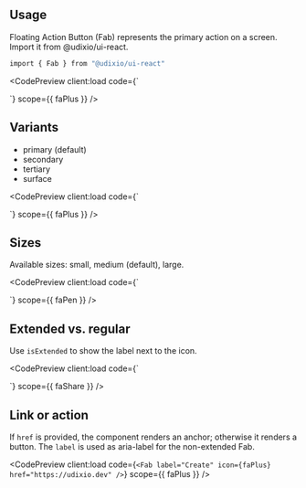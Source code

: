 ---
---


## Usage

Floating Action Button (Fab) represents the primary action on a screen. Import it from @udixio/ui-react.

```bash
import { Fab } from "@udixio/ui-react"
```

<CodePreview client:load
             code={`
  <div class="flex items-end gap-4">
    <Fab label="Create" icon={faPlus} />
    <Fab label="Create" icon={faPlus} isExtended />
  </div>`}
             scope={{ faPlus }}
/>

## Variants

- primary (default)
- secondary
- tertiary
- surface

<CodePreview client:load
             code={`
  <div class="flex items-end gap-4">
    <Fab label="Primary" icon={faPlus} variant="primary" />
    <Fab label="Secondary" icon={faPlus} variant="secondary" />
    <Fab label="Tertiary" icon={faPlus} variant="tertiary" />
    <Fab label="Surface" icon={faPlus} variant="surface" />
  </div>`}
             scope={{ faPlus }}
/>

## Sizes

Available sizes: small, medium (default), large.

<CodePreview client:load
             code={`
  <div class="flex items-end gap-4">
    <Fab label="Edit" icon={faPen} size="small" />
    <Fab label="Edit" icon={faPen} size="medium" />
    <Fab label="Edit" icon={faPen} size="large" />
  </div>`}
             scope={{ faPen }}
/>

## Extended vs. regular

Use `isExtended` to show the label next to the icon.

<CodePreview client:load
             code={`
  <div class="flex items-end gap-4">
    <Fab label="Share" icon={faShare} />
    <Fab label="Share" icon={faShare} isExtended />
  </div>`}
             scope={{ faShare }}
/>

## Link or action

If `href` is provided, the component renders an anchor; otherwise it renders a button. The `label` is used as aria-label for the non-extended Fab.

<CodePreview client:load
             code={`
  <Fab label="Create" icon={faPlus} href="https://udixio.dev" />
`}
             scope={{ faPlus }}
/>